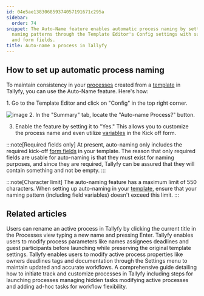 ```yaml
---
id: 04e5ae138306859374057191671c295a
sidebar:
  order: 74
snippet: The Auto-Name feature enables automatic process naming by setting up customizable
  naming patterns through the Template Editor's Config settings with support for variables
  and form fields.
title: Auto-name a process in Tallyfy
---
```



## How to set up automatic process naming

To maintain consistency in your [processes](/products/pro/tracking-and-tasks/processes/) created from a [template](/products/pro/documenting/templates/) in Tallyfy, you can use the Auto-Name feature. Here's how:

<Steps>
1. Go to the Template Editor and click on "Config" in the top right corner.

   ![image](https://screenshots.tallyfy.com/tallyfy%2Fpro%2Fdesktop-light-click-config-template.png)
2. In the "Summary" tab, locate the "Auto-name Process?" button.

3. Enable the feature by setting it to "Yes." This allows you to customize the process name and even utilize [variables](/products/pro/documenting/templates/variables/) in the Kick off form.
</Steps>

:::note[Required fields only]
At present, auto-naming only includes the required kick-off [form fields](/products/pro/tracking-and-tasks/tasks/what-are-form-fields-in-tallyfy/) in your template. The reason that only required fields are usable for auto-naming is that they must exist for naming purposes, and since they are required, Tallyfy can be assured that they will contain something and not be empty.
:::

:::note[Character limit]
The auto-naming feature has a maximum limit of 550 characters. When setting up auto-naming in your [template](/products/pro/documenting/templates/), ensure that your naming pattern (including field variables) doesn't exceed this limit.
:::


## Related articles
<CardGrid>
<LinkTitleCard header="<b>Edit Processes > Rename a process</b>" href="/products/pro/tracking-and-tasks/processes/edit-processes/how-can-i-rename-a-process-in-tallyfy/" > Users can rename an active process in Tallyfy by clicking the current title in the Processes view typing a new name and pressing Enter. </LinkTitleCard>
<LinkTitleCard header="<b>Launching > Edit before launch</b>" href="/products/pro/launching/how-can-i-edit-a-process-before-launching/" > Tallyfy enables users to modify process parameters like names assignees deadlines and guest participants before launching while preserving the original template settings. </LinkTitleCard>
<LinkTitleCard header="<b>Edit Processes > Edit tasks and process properties</b>" href="/products/pro/tracking-and-tasks/processes/edit-processes/how-can-i-edit-tasks-and-processes-in-tallyfy/" > Tallyfy enables users to modify active process properties like owners deadlines tags and documentation through the Settings menu to maintain updated and accurate workflows. </LinkTitleCard>
<LinkTitleCard header="<b>Launching > Launch manually</b>" href="/products/pro/launching/how-can-i-launch-a-process-in-tallyfy/" > A comprehensive guide detailing how to initiate track and customize processes in Tallyfy including steps for launching processes managing hidden tasks modifying active processes and adding ad-hoc tasks for workflow flexibility. </LinkTitleCard>
</CardGrid>